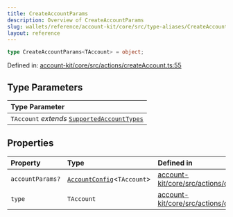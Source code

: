 ```yaml
---
title: CreateAccountParams
description: Overview of CreateAccountParams
slug: wallets/reference/account-kit/core/src/type-aliases/CreateAccountParams
layout: reference
---
```


```ts
type CreateAccountParams<TAccount> = object;
```

Defined in: [account-kit/core/src/actions/createAccount.ts:55](https://github.com/alchemyplatform/aa-sdk/blob/49e74eee8606f480b200b4612d00d950da8a8742/account-kit/core/src/actions/createAccount.ts#L55)

## Type Parameters

| Type Parameter                                                            |
| :------------------------------------------------------------------------ |
| `TAccount` _extends_ [`SupportedAccountTypes`](SupportedAccountTypes.mdx) |

## Properties

| Property                                  | Type                                              | Defined in                                                                                                                                                                                    |
| :---------------------------------------- | :------------------------------------------------ | :-------------------------------------------------------------------------------------------------------------------------------------------------------------------------------------------- |
| <a id="accountparams" /> `accountParams?` | [`AccountConfig`](AccountConfig.mdx)\<`TAccount`> | [account-kit/core/src/actions/createAccount.ts:57](https://github.com/alchemyplatform/aa-sdk/blob/49e74eee8606f480b200b4612d00d950da8a8742/account-kit/core/src/actions/createAccount.ts#L57) |
| <a id="type" /> `type`                    | `TAccount`                                        | [account-kit/core/src/actions/createAccount.ts:56](https://github.com/alchemyplatform/aa-sdk/blob/49e74eee8606f480b200b4612d00d950da8a8742/account-kit/core/src/actions/createAccount.ts#L56) |
